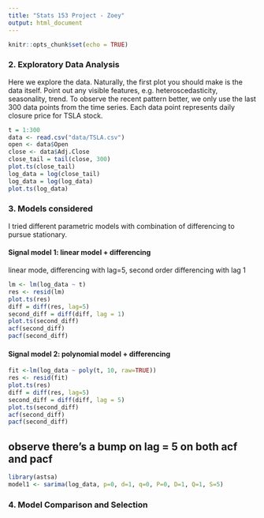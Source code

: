 ```yaml
---
title: "Stats 153 Project - Zoey"
output: html_document
---
```


```r
knitr::opts_chunk$set(echo = TRUE)
```

### 2. Exploratory Data Analysis

Here we explore the data. Naturally, the first plot you should make is the data itself. Point out any visible features, e.g. heteroscedasticity, seasonality, trend.
To observe the recent pattern better, we only use the last 300 data points from the time series. Each data point represents daily closure price for TSLA stock. 

```r
t = 1:300
data <- read.csv("data/TSLA.csv")
open <- data$Open
close <- data$Adj.Close
close_tail = tail(close, 300)
plot.ts(close_tail)
log_data = log(close_tail)
log_data = log(log_data)
plot.ts(log_data)
```

### 3. Models considered

I tried different parametric models with combination of differencing to pursue stationary. 

#### Signal model 1: linear model + differencing
linear mode, differencing with lag=5, second order differencing with lag 1

```r
lm <- lm(log_data ~ t)
res <- resid(lm)
plot.ts(res)
diff = diff(res, lag=5)
second_diff = diff(diff, lag = 1)
plot.ts(second_diff)
acf(second_diff)
pacf(second_diff)
```

#### Signal model 2: polynomial model + differencing
```r
fit <-lm(log_data ~ poly(t, 10, raw=TRUE))
res <- resid(fit)
plot.ts(res)
diff = diff(res, lag=5)
second_diff = diff(diff, lag = 5)
plot.ts(second_diff)
acf(second_diff)
pacf(second_diff)
```


## observe there's a bump on lag = 5 on both acf and pacf
```r
library(astsa)
model1 <- sarima(log_data, p=0, d=1, q=0, P=0, D=1, Q=1, S=5)
```


### 4. Model Comparison and Selection

